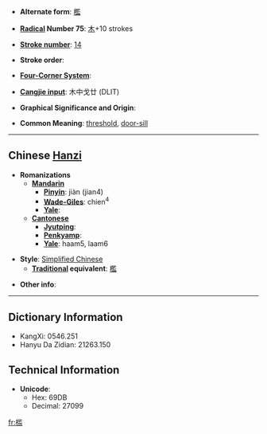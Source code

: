 * '''Alternate form''': [[檻]]

* '''[[Wiktionary:Chinese radical index| Radical]] Number 75''': [[Wiktionary:Chinese radical index 木|木]]+10 strokes

* '''[[Wiktionary:Chinese total strokes index|Stroke number]]''': [[Wiktionary:Chinese total strokes index 14|14]]

* '''Stroke order''': 

* '''[[Wiktionary:Chinese four corner index|Four-Corner System]]''': 

* '''[[Wiktionary:Chinese Cangjie index|Cangjie input]]''': 木中戈廿 (DLIT)

* '''Graphical Significance and Origin''': 

* '''Common Meaning''': [[threshold]], [[door-sill]]

----

== Chinese [[Hanzi]] ==

* '''Romanizations'''
** '''[[Mandarin]]'''
*** '''[[Pinyin]]''': jiàn (jian4)
*** '''[[Wade-Giles]]''': chien<sup>4</sup>
*** '''[[Yale]]''': 
** '''[[Cantonese]]'''
*** '''[[Jyutping]]''':
*** '''[[Penkyamp]]''': 
*** '''[[Yale]]''': haam5, laam6

* '''Style''': [[Simplified Chinese]] 
** '''[[Traditional Chinese|Traditional]] equivalent''': [[檻]]

* '''Other info''': 

----

== Dictionary Information ==

* KangXi: 0546.251
* Hanyu Da Zidian: 21263.150

== Technical Information ==

* '''Unicode''':
** Hex: 69DB
** Decimal: 27099

[[fr:槛]]